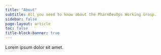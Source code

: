 ```yaml
---
title: "About"
subtitle: All you need to know about the PharmDevOps Working Group.
sidebar: false
page-layout: article
toc: false
title-block-banner: true
---
```


Lorem ipsum dolor sit amet.
